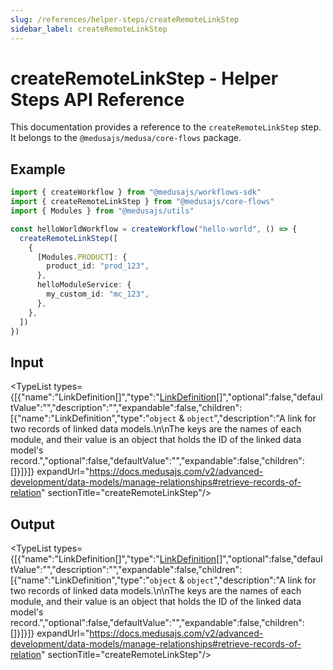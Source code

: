```yaml
---
slug: /references/helper-steps/createRemoteLinkStep
sidebar_label: createRemoteLinkStep
---
```



# createRemoteLinkStep - Helper Steps API Reference

This documentation provides a reference to the `createRemoteLinkStep` step. It belongs to the `@medusajs/medusa/core-flows` package.

## Example

```ts
import { createWorkflow } from "@medusajs/workflows-sdk"
import { createRemoteLinkStep } from "@medusajs/core-flows"
import { Modules } from "@medusajs/utils"

const helloWorldWorkflow = createWorkflow("hello-world", () => {
  createRemoteLinkStep([
    {
      [Modules.PRODUCT]: {
        product_id: "prod_123",
      },
      helloModuleService: {
        my_custom_id: "mc_123",
      },
    },
  ])
})
```

## Input

<TypeList types={[{"name":"LinkDefinition[]","type":"[LinkDefinition](../../../types/ModulesSdkTypes/types/types.ModulesSdkTypes.LinkDefinition/page.mdx)[]","optional":false,"defaultValue":"","description":"","expandable":false,"children":[{"name":"LinkDefinition","type":"`object` & `object`","description":"A link for two records of linked data models.\n\nThe keys are the names of each module, and their value is an object that holds the ID of the linked data model's record.","optional":false,"defaultValue":"","expandable":false,"children":[]}]}]} expandUrl="https://docs.medusajs.com/v2/advanced-development/data-models/manage-relationships#retrieve-records-of-relation" sectionTitle="createRemoteLinkStep"/>

## Output

<TypeList types={[{"name":"LinkDefinition[]","type":"[LinkDefinition](../../../types/ModulesSdkTypes/types/types.ModulesSdkTypes.LinkDefinition/page.mdx)[]","optional":false,"defaultValue":"","description":"","expandable":false,"children":[{"name":"LinkDefinition","type":"`object` & `object`","description":"A link for two records of linked data models.\n\nThe keys are the names of each module, and their value is an object that holds the ID of the linked data model's record.","optional":false,"defaultValue":"","expandable":false,"children":[]}]}]} expandUrl="https://docs.medusajs.com/v2/advanced-development/data-models/manage-relationships#retrieve-records-of-relation" sectionTitle="createRemoteLinkStep"/>
